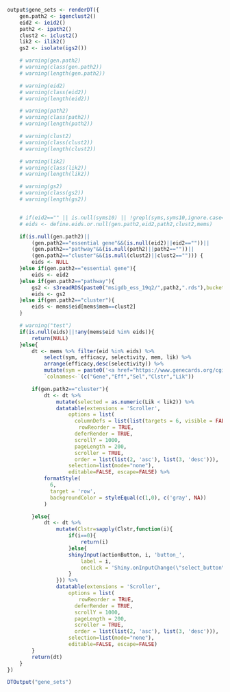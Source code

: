 ```r
output$gene_sets <- renderDT({
	gen.path2 <- igenclust2()
	eid2 <- ieid2() 
	path2 <- ipath2() 
	clust2 <- iclust2()
	lik2 <- ilik2()
	gs2 <- isolate(igs2())

	# warning(gen.path2)
	# warning(class(gen.path2))
	# warning(length(gen.path2))

	# warning(eid2)
	# warning(class(eid2))
	# warning(length(eid2))

	# warning(path2)
	# warning(class(path2))
	# warning(length(path2))

	# warning(clust2)
	# warning(class(clust2))
	# warning(length(clust2))

	# warning(lik2)
	# warning(class(lik2))
	# warning(length(lik2))

	# warning(gs2)
	# warning(class(gs2))
	# warning(length(gs2))


	# if(eid2=="" || is.null(syms10) || !grepl(syms,syms10,ignore.case=T)){
	# eids <- define.eids.or.null(gen.path2,eid2,path2,clust2,mems)

	if(is.null(gen.path2)||
		(gen.path2=="essential gene"&&(is.null(eid2)||eid2==""))||
		(gen.path2=="pathway"&&(is.null(path2)||path2==""))||
		(gen.path2=="cluster"&&(is.null(clust2)||clust2==""))) {
		eids <- NULL
	}else if(gen.path2=="essential gene"){
		eids <- eid2
	}else if(gen.path2=="pathway"){
		gs2 <- s3readRDS(paste0("msigdb_ess_19q2/",path2,".rds"),bucket="depmap")
		eids <- gs2
	}else if(gen.path2=="cluster"){
		eids <- mems$eid[mems$mem==clust2]
	}

	# warning("test")
	if(is.null(eids)||!any(mems$eid %in% eids)){
		return(NULL)
	}else{
		dt <- mems %>% filter(eid %in% eids) %>%
			select(sym, efficacy, selectivity, mem, lik) %>%
			arrange(efficacy,desc(selectivity)) %>%
			mutate(sym = paste0('<a href="https://www.genecards.org/cgi-bin/carddisp.pl?gene=',sym,'" target="_blank">',sym,'</a>')) %>%
			`colnames<-`(c("Gene","Eff","Sel","Clstr","Lik"))

		if(gen.path2=="cluster"){
			dt <- dt %>%
				mutate(selected = as.numeric(Lik < lik2)) %>%
				datatable(extensions = 'Scroller', 
					options = list(
					  columnDefs = list(list(targets = 6, visible = FALSE)),
		　　			  rowReorder = TRUE,
					  deferRender = TRUE,
					  scrollY = 1000,
					  pageLength = 200,
					  scroller = TRUE,
					  order = list(list(2, 'asc'), list(3, 'desc'))),
					selection=list(mode="none"),
					editable=FALSE, escape=FALSE) %>%
 		    formatStyle(
			  6,
			  target = 'row',
			  backgroundColor = styleEqual(c(1,0), c('gray', NA))
			)

		}else{
			dt <- dt %>%
				mutate(Clstr=sapply(Clstr,function(i){
					if(i==0){
						return(i)
					}else{
			      	shinyInput(actionButton, i, 'button_', 
				      	label = i,
				      	onclick = 'Shiny.onInputChange(\"select_button\",  this.id)' )
					}
				})) %>%
				datatable(extensions = 'Scroller', 
					options = list(
		　　			  rowReorder = TRUE,
					  deferRender = TRUE,
					  scrollY = 1000,
					  pageLength = 200,
					  scroller = TRUE,
					  order = list(list(2, 'asc'), list(3, 'desc'))),
					selection=list(mode="none"),
					editable=FALSE, escape=FALSE)
		}
		return(dt)
	}
})
```
```r
DTOutput("gene_sets")
```
